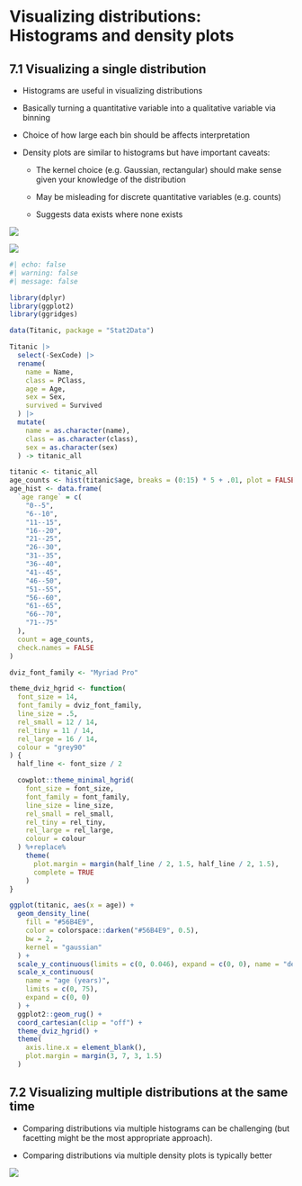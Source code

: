 # Visualizing distributions: Histograms and density plots


## 7.1 Visualizing a single distribution {-}

- Histograms are useful in visualizing distributions

- Basically turning a quantitative variable into a qualitative variable via binning

- Choice of how large each bin should be affects interpretation 

- Density plots are similar to histograms but have important caveats: 

    - The kernel choice (e.g. Gaussian, rectangular) should make sense given your knowledge of the distribution 

    - May be misleading for discrete quantitative variables (e.g. counts)

    - Suggests data exists where none exists 

![](images/fig7_1.png)

![](images/fig7_3.png)

```r
#| echo: false
#| warning: false
#| message: false

library(dplyr)
library(ggplot2)
library(ggridges)

data(Titanic, package = "Stat2Data")

Titanic |>
  select(-SexCode) |>
  rename(
    name = Name,
    class = PClass,
    age = Age,
    sex = Sex,
    survived = Survived
  ) |>
  mutate(
    name = as.character(name),
    class = as.character(class),
    sex = as.character(sex)
  ) -> titanic_all

titanic <- titanic_all
age_counts <- hist(titanic$age, breaks = (0:15) * 5 + .01, plot = FALSE)$counts
age_hist <- data.frame(
  `age range` = c(
    "0--5",
    "6--10",
    "11--15",
    "16--20",
    "21--25",
    "26--30",
    "31--35",
    "36--40",
    "41--45",
    "46--50",
    "51--55",
    "56--60",
    "61--65",
    "66--70",
    "71--75"
  ),
  count = age_counts,
  check.names = FALSE
)

dviz_font_family <- "Myriad Pro"

theme_dviz_hgrid <- function(
  font_size = 14,
  font_family = dviz_font_family,
  line_size = .5,
  rel_small = 12 / 14,
  rel_tiny = 11 / 14,
  rel_large = 16 / 14,
  colour = "grey90"
) {
  half_line <- font_size / 2

  cowplot::theme_minimal_hgrid(
    font_size = font_size,
    font_family = font_family,
    line_size = line_size,
    rel_small = rel_small,
    rel_tiny = rel_tiny,
    rel_large = rel_large,
    colour = colour
  ) %+replace%
    theme(
      plot.margin = margin(half_line / 2, 1.5, half_line / 2, 1.5),
      complete = TRUE
    )
}

ggplot(titanic, aes(x = age)) +
  geom_density_line(
    fill = "#56B4E9",
    color = colorspace::darken("#56B4E9", 0.5),
    bw = 2,
    kernel = "gaussian"
  ) +
  scale_y_continuous(limits = c(0, 0.046), expand = c(0, 0), name = "density") +
  scale_x_continuous(
    name = "age (years)",
    limits = c(0, 75),
    expand = c(0, 0)
  ) +
  ggplot2::geom_rug() +
  coord_cartesian(clip = "off") +
  theme_dviz_hgrid() +
  theme(
    axis.line.x = element_blank(),
    plot.margin = margin(3, 7, 3, 1.5)
  )
```

## 7.2 Visualizing multiple distributions at the same time {-}

- Comparing distributions via multiple histograms can be challenging (but facetting might be the most appropriate approach). 

- Comparing distributions via multiple density plots is typically better

![](images/fig7_11.png)
